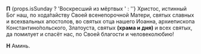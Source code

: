 **П** {props.isSunday ? 'Воскресший из мёртвых ' : ''}
Христос, истинный Бог наш, по хода́тайству Своей всенепорочной Ма­тери, свя­тых слав­ных и все­хваль­ных апосто­лов, во святых от­ца нашего Иоан­на, архи­епи­скопа Константино́по­ль­ско­го, Злато­уста, святых 
**(храма и дня)** и всех свя­тых, да помилует и спасёт нас, по Сво­ей бла­гости и человеколюбию!

**Н** Аминь.
